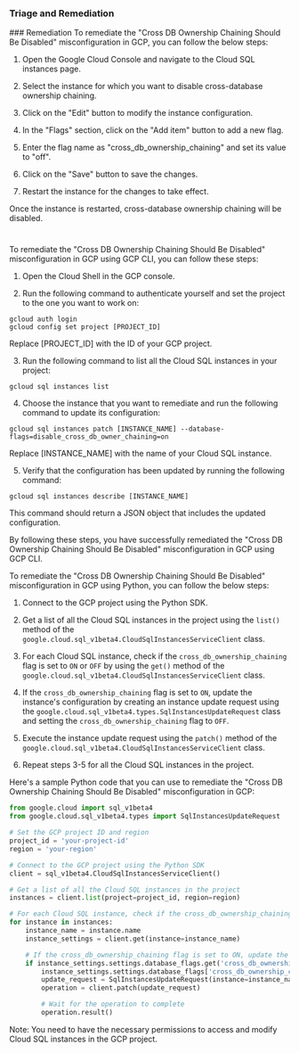 
### Triage and Remediation
<Tabs>
<Tab title='Remediation'>
### Remediation

<AccordionGroup>
<Accordion title='Using Console' defaultOpen='true'>
To remediate the "Cross DB Ownership Chaining Should Be Disabled" misconfiguration in GCP, you can follow the below steps:

1. Open the Google Cloud Console and navigate to the Cloud SQL instances page.

2. Select the instance for which you want to disable cross-database ownership chaining.

3. Click on the "Edit" button to modify the instance configuration.

4. In the "Flags" section, click on the "Add item" button to add a new flag.

5. Enter the flag name as "cross_db_ownership_chaining" and set its value to "off".

6. Click on the "Save" button to save the changes.

7. Restart the instance for the changes to take effect.

Once the instance is restarted, cross-database ownership chaining will be disabled.

#
</Accordion>

<Accordion title='Using CLI'>
To remediate the "Cross DB Ownership Chaining Should Be Disabled" misconfiguration in GCP using GCP CLI, you can follow these steps:

1. Open the Cloud Shell in the GCP console.

2. Run the following command to authenticate yourself and set the project to the one you want to work on:

```
gcloud auth login
gcloud config set project [PROJECT_ID]
```

Replace [PROJECT_ID] with the ID of your GCP project.

3. Run the following command to list all the Cloud SQL instances in your project:

```
gcloud sql instances list
```

4. Choose the instance that you want to remediate and run the following command to update its configuration:

```
gcloud sql instances patch [INSTANCE_NAME] --database-flags=disable_cross_db_owner_chaining=on
```

Replace [INSTANCE_NAME] with the name of your Cloud SQL instance.

5. Verify that the configuration has been updated by running the following command:

```
gcloud sql instances describe [INSTANCE_NAME]
```

This command should return a JSON object that includes the updated configuration.

By following these steps, you have successfully remediated the "Cross DB Ownership Chaining Should Be Disabled" misconfiguration in GCP using GCP CLI.
</Accordion>

<Accordion title='Using Python'>
To remediate the "Cross DB Ownership Chaining Should Be Disabled" misconfiguration in GCP using Python, you can follow the below steps:

1. Connect to the GCP project using the Python SDK.

2. Get a list of all the Cloud SQL instances in the project using the `list()` method of the `google.cloud.sql_v1beta4.CloudSqlInstancesServiceClient` class.

3. For each Cloud SQL instance, check if the `cross_db_ownership_chaining` flag is set to `ON` or `OFF` by using the `get()` method of the `google.cloud.sql_v1beta4.CloudSqlInstancesServiceClient` class.

4. If the `cross_db_ownership_chaining` flag is set to `ON`, update the instance's configuration by creating an instance update request using the `google.cloud.sql_v1beta4.types.SqlInstancesUpdateRequest` class and setting the `cross_db_ownership_chaining` flag to `OFF`.

5. Execute the instance update request using the `patch()` method of the `google.cloud.sql_v1beta4.CloudSqlInstancesServiceClient` class.

6. Repeat steps 3-5 for all the Cloud SQL instances in the project.

Here's a sample Python code that you can use to remediate the "Cross DB Ownership Chaining Should Be Disabled" misconfiguration in GCP:

```python
from google.cloud import sql_v1beta4
from google.cloud.sql_v1beta4.types import SqlInstancesUpdateRequest

# Set the GCP project ID and region
project_id = 'your-project-id'
region = 'your-region'

# Connect to the GCP project using the Python SDK
client = sql_v1beta4.CloudSqlInstancesServiceClient()

# Get a list of all the Cloud SQL instances in the project
instances = client.list(project=project_id, region=region)

# For each Cloud SQL instance, check if the cross_db_ownership_chaining flag is set to ON or OFF
for instance in instances:
    instance_name = instance.name
    instance_settings = client.get(instance=instance_name)

    # If the cross_db_ownership_chaining flag is set to ON, update the instance's configuration
    if instance_settings.settings.database_flags.get('cross_db_ownership_chaining') == 'ON':
        instance_settings.settings.database_flags['cross_db_ownership_chaining'] = 'OFF'
        update_request = SqlInstancesUpdateRequest(instance=instance_name, settings=instance_settings.settings)
        operation = client.patch(update_request)

        # Wait for the operation to complete
        operation.result()
```

Note: You need to have the necessary permissions to access and modify Cloud SQL instances in the GCP project.
</Accordion>

</AccordionGroup>
</Tab>
</Tabs>
